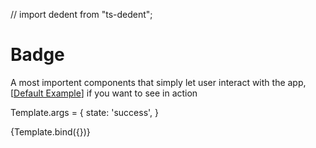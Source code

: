 // import dedent from "ts-dedent";


<Meta title="Components/Badge"/>

# Badge

A most importent components that simply let user interact with the app, [[Default Example](/docs/components-badge-example--success)] if you want to see in action

Template.args = {
	state: 'success',
}

<Story name="Introduction" args={{}}>
	{Template.bind({})}
</Story>